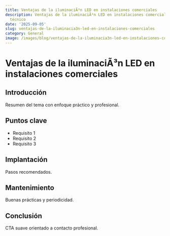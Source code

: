 ```yaml
---
title: Ventajas de la iluminaciÃ³n LED en instalaciones comerciales
description: Ventajas de la iluminaciÃ³n LED en instalaciones comerciales — artículo
  técnico
date: '2025-09-05'
slug: ventajas-de-la-iluminacia3n-led-en-instalaciones-comerciales
category: General
image: /images/blog/ventajas-de-la-iluminacia3n-led-en-instalaciones-comerciales/ventajas-de-la-iluminacia3n-led-en-instalaciones-comerciales-hero-001.webp
---
```


# Ventajas de la iluminaciÃ³n LED en instalaciones comerciales

## Introducción

Resumen del tema con enfoque práctico y profesional.

## Puntos clave

- Requisito 1
- Requisito 2
- Requisito 3

## Implantación

Pasos recomendados.

## Mantenimiento

Buenas prácticas y periodicidad.

## Conclusión

CTA suave orientado a contacto profesional.
